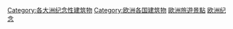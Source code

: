 [[Category:各大洲纪念性建筑物|Category:各大洲纪念性建筑物]]
[[Category:欧洲各国建筑物|Category:欧洲各国建筑物]]
[[Category:歐洲旅遊景點|]]
[[Category:欧洲纪念|]]